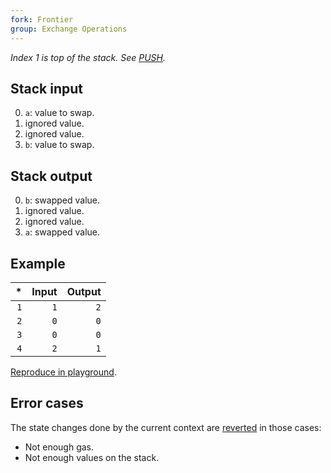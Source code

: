 ```yaml
---
fork: Frontier
group: Exchange Operations
---
```


_Index 1 is top of the stack. See [PUSH](/#60)._

## Stack input

0. `a`: value to swap.
1. ignored value.
2. ignored value.
3. `b`: value to swap.

## Stack output

0. `b`: swapped value.
1. ignored value.
2. ignored value.
3. `a`: swapped value.

## Example

|  \* | Input | Output |
| --: | ----: | -----: |
| `1` |   `1` |    `2` |
| `2` |   `0` |    `0` |
| `3` |   `0` |    `0` |
| `4` |   `2` |    `1` |

[Reproduce in playground](/playground?unit=Wei&codeType=Mnemonic&code='yet%20state~2~0~0~1zzywapzSWAP3'~zPUSH1%20z%5Cny%2F%2F%20S%01yz~_).

## Error cases

The state changes done by the current context are [reverted](#FD) in those cases:

- Not enough gas.
- Not enough values on the stack.
